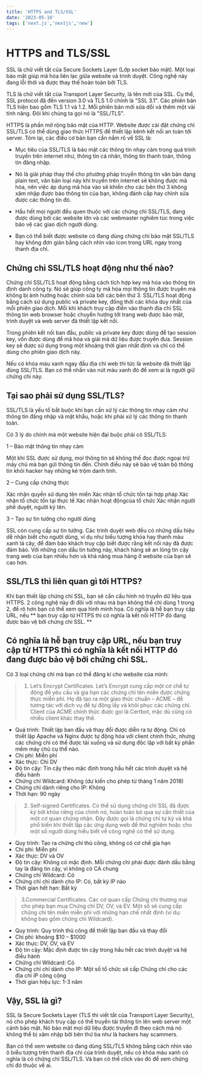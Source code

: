 ```yaml
---
title: 'HTTPS and TLS/SSL'
date: '2023-05-18'
tags: ['next.js','nextjs','new']
---
```


# HTTPS and TLS/SSL
SSL là chữ viết tắt của Secure Sockets Layer (Lớp socket bảo mật). Một loại bảo mật giúp mã hóa liên lạc giữa website và trình duyệt. Công nghệ này đang lỗi thời và được thay thế hoàn toàn bởi TLS.

TLS là chữ viết tắt của Transport Layer Security, là tên mới của SSL. Cụ thể, SSL protocol đã đến version 3.0 và TLS 1.0 chính là "SSL 3.1". Các phiên bản TLS hiện bao gồm TLS 1.1 và 1.2. Mỗi phiên bản mới sửa dổi và thêm một vài tính năng. Đôi khi chúng ta gọi nó là "SSL/TLS".

HTTPS là phần mở rộng bảo mật của HTTP. Website được cài đặt chứng chỉ SSL/TLS có thể dùng giao thức HTTPS để thiết lập kênh kết nối an toàn tới server. Tóm lại, các điều cơ bản bạn cần nắm rõ về SSL là:

* Mục tiêu của SSL/TLS là bảo mật các thông tin nhạy cảm trong quá trình truyền trên internet như, thông tin cá nhân, thông tin thanh toán, thông tin đăng nhập.

* Nó là giải pháp thay thế cho phướng pháp truyền thông tin văn bản dạng plain text, văn bản loại này khi truyền trên internet sẽ không được mã hóa, nên việc áp dụng mã hóa vào sẽ khiến cho các bên thứ 3 không xâm nhập được bào thông tin của bạn, không đánh cắp hay chỉnh sửa được các thông tin đó.

* Hầu hết mọi người đều quen thuộc với các chứng chỉ SSL/TLS, đang được dùng bởi các website lớn và các webmaster nghiêm túc trong việc bảo vệ các giao dịch người dùng.

* Bạn có thể biết được website có đang dùng chứng chỉ bảo mật SSL/TLS hay không đơn giản bằng cách nhìn vào icon trong URL ngay trong thanh địa chỉ.

## Chứng chỉ SSL/TLS hoạt động như thế nào?
Chứng chỉ SSL/TLS hoạt động bằng cách tích hợp key mã hóa vào thông tin định danh công ty. Nó sẽ giúp công ty mã hóa mọi thông tin được truyền mà không bị ảnh hưởng hoặc chỉnh sửa bởi các bên thứ 3.
<CustomImage src="https://raw.githubusercontent.com/asdiop159752/BlogPost/master/images/HTTP-SSL_TLS.png" alt="Warning: HTTP-SSL_TLS" />
SSL/TLS hoạt động bằng cách sử dụng public và private key, đồng thời các khóa duy nhất của mỗi phiên giao dịch. Mỗi khi khách truy cập điền vào thanh địa chỉ SSL thông tin web browser hoặc chuyển hướng tới trang web được bảo mật, trình duyệt và web server đã thiết lập kết nối.

Trong phiên kết nối ban đầu, public và private key được dùng để tạo session key, vốn được dùng để mã hóa và giải mã dữ liệu được truyền đưa. Session key sẽ được sử dụng trong một khoảng thời gian nhất định và chỉ có thể dùng cho phiên giao dịch này.

Nếu có khóa màu xanh ngay đầu địa chỉ web thì tức là website đã thiết lập đúng SSL/TLS. Bạn có thể nhấn vào nút màu xanh đó để xem ai là người giữ chứng chỉ này.
## Tại sao phải sử dụng SSL/TLS?
SSL/TLS là yếu tố bắt buộc khi bạn cần xử lý các thông tin nhạy cảm như thông tin đăng nhập và mật khẩu, hoặc khi phải xử lý các thông tin thanh toán.
<CustomImage src="https://raw.githubusercontent.com/asdiop159752/BlogPost/master/images/use-SSL-TLS.png" alt="Warning: use-SSL-TLS" />

Có 3 lý do chính mà một website hiện đại buộc phải có SSL/TLS:

1 – Bảo mật thông tin nhạy cảm

Một khi SSL được sử dụng, mọi thông tin sẽ không thể đọc được ngoại trừ máy chủ mà bạn gửi thông tin đến. Chính điều này sẽ bảo vệ toàn bộ thông tin khỏi hacker hay những kẻ trộm danh tính.

2 – Cung cấp chứng thực

Xác nhận quyền sử dụng tên miền Xác nhận tổ chức tồn tại hợp pháp Xác nhận tổ chức tồn tại thực tế Xác nhận hoạt độngcủa tổ chức Xác nhận người phê duyệt, người ký tên.

3 – Tạo sự tin tưởng cho người dùng

SSL còn cung cấp sự tin tưởng. Các trình duyệt web đều có những dấu hiệu dễ nhận biết cho người dùng, ví dụ như biểu tượng khóa hay thanh màu xanh lá cây, để đảm bảo khách truy cập biết được rằng kết nối này đã được đảm bảo. Với những con dấu tin tưởng này, khách hàng sẽ an lòng tin cậy trang web của bạn nhiều hơn và khả năng mua hàng ở website của bạn sẽ cao hơn.

## SSL/TLS thì liên quan gì tới HTTPS?
Khi bạn thiết lập chứng chỉ SSL, bạn sẽ cần cấu hình nó truyền dữ liệu qua HTTPS. 2 công nghệ này đi đôi với nhau mà bạn không thể chỉ dùng 1 trong 2, để rõ hơn bạn có thể xem qua hình minh họa.
<CustomImage src="https://raw.githubusercontent.com/asdiop159752/BlogPost/master/images/SSL_TLS-lien-quan-gi-HTTPS.png" alt="Warning:SSL_TLS-lien-quan-gi-HTTPS" />
Có nghĩa là hễ bạn truy cập URL, nếu ** bạn truy cập từ HTTPS thì có nghĩa là kết nối HTTP đó đang được bảo vệ bởi chứng chỉ SSL. **

## Có nghĩa là hễ bạn truy cập URL, nếu bạn truy cập từ HTTPS thì có nghĩa là kết nối HTTP đó đang được bảo vệ bởi chứng chỉ SSL.
Có 3 loại chứng chỉ mà bạn có thể đăng kí cho website của mình:

> 1. Let’s Encrypt Certificates.
Let’s Encrypt cung cấp một cơ chế tự động để yêu cầu và gia hạn các chứng chỉ tên miền được chứng thực miễn phí. Họ đã tạo ra một giao thức chuẩn – ACME – để tương tác với dịch vụ để tự động lấy và khôi phục các chứng chỉ. Client của ACME chính thức được gọi là Certbot, mặc dù cũng có nhiều client khác thay thế.

* Quá trình: Thiết lập ban đầu và thay đổi được diễn ra tự động. Chỉ có thiết lập Apache và Nginx được tự động hóa với client chính thức, nhưng các chứng chỉ có thể được tải xuống và sử dụng độc lập với bất kỳ phần mềm máy chủ cụ thể nào.
* Chi phí: Miễn phí
* Xác thực: Chỉ DV
* Độ tin cậy: Tin cậy theo mặc định trong hầu hết các trình duyệt và hệ điều hành
* Chứng chỉ Wildcard: Không (dự kiến cho phép từ tháng 1 năm 2018)
* Chứng chỉ dành riêng cho IP: Không
* Thời hạn: 90 ngày
> 2. Self-signed Certificates.
Có thể sử dụng chứng chỉ SSL đã được ký bởi khóa riêng của chính nó, hoàn toàn bỏ qua sự cần thiết của một cơ quan chứng nhận. Đây được gọi là chứng chỉ tự ký và khá phổ biến khi thiết lập các ứng dụng web để thử nghiệm hoặc cho một số người dùng hiểu biết về công nghệ có thể sử dụng.

* Quy trình: Tạo ra chứng chỉ thủ công, không có cơ chế gia hạn
* Chi phí: Miễn phí
* Xác thực: DV và OV
* Độ tin cậy: Không có mặc định. Mỗi chứng chỉ phải được đánh dấu bằng tay là đáng tin cậy, vì không có CA chung
* Chứng chỉ Wildcard: Có
* Chứng chỉ chỉ dành cho IP: Có, bất kỳ IP nào
* Thời gian hết hạn: Bất kỳ
> 3.Commercial Certificates.
Các cơ quan cấp Chứng chỉ thương mại cho phép bạn mua Chứng chỉ DV, OV, và EV. Một số sẽ cung cấp chứng chỉ tên miền miễn phí với những hạn chế nhất định (ví dụ: không bao gồm chứng chỉ Wildcard).

* Quy trình: Quy trình thủ công để thiết lập ban đầu và thay đổi
* Chi phí: khoảng $10 – $1000
* Xác thực: DV, OV, và EV
* Độ tin cậy: Mặc định được tin cậy trong hầu hết các trình duyệt và hệ điều hành
* Chứng chỉ Wildcard: Có
* Chứng chỉ chỉ dành cho IP: Một số tổ chức sẽ cấp Chứng chỉ cho các địa chỉ IP công cộng
* Thời gian hiệu lực: 1-3 năm

## Vậy, SSL là gì?
SSL là Secure Sockets Layer (TLS thì viết tắt của Transport Layer Security), nó cho phép khách truy cập có thể truyền tải thông tin lên web server một cảnh bảo mật. Nó bảo mật mọi dữ liệu được truyền đi theo cách mà nó không thể bị xâm nhập bởi bên thứ ba như là hackers hay scammers.

Bạn có thể xem website có đang dùng SSL/TLS không bằng cách nhìn vào ô biểu tượng trên thanh địa chỉ của trình duyệt, nếu có khóa màu xanh có nghĩa là có chứng chỉ SSL/TLS. Và bạn có thể click vào đó để xem chứng chỉ đó thuộc về ai.